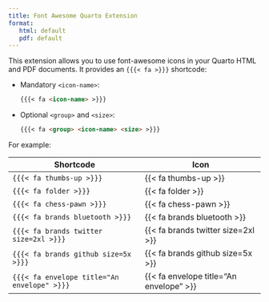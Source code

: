 ```yaml
---
title: Font Awesome Quarto Extension
format:
   html: default
   pdf: default
---
```


This extension allows you to use font-awesome icons in your Quarto HTML and PDF documents.
It provides an `{{{< fa >}}}` shortcode:

- Mandatory `<icon-name>`:
  ``` markdown
  {{{< fa <icon-name> >}}}
  ```

- Optional `<group>` and `<size>`:
  ``` markdown
  {{{< fa <group> <icon-name> <size> >}}}
  ```

For example:

| Shortcode                                     | Icon                                      |
|-----------------------------------------------|-------------------------------------------|
| `{{{< fa thumbs-up >}}}`                      | {{< fa thumbs-up >}}                      |
| `{{{< fa folder >}}}`                         | {{< fa folder >}}                         |
| `{{{< fa chess-pawn >}}}`                     | {{< fa chess-pawn >}}                     |
| `{{{< fa brands bluetooth >}}}`               | {{< fa brands bluetooth >}}               |
| `{{{< fa brands twitter size=2xl >}}}`        | {{< fa brands twitter size=2xl >}}        |
| `{{{< fa brands github size=5x >}}}`          | {{< fa brands github size=5x >}}          |
| `{{{< fa envelope title="An envelope" >}}}`   | {{< fa envelope title="An envelope" >}}   |
